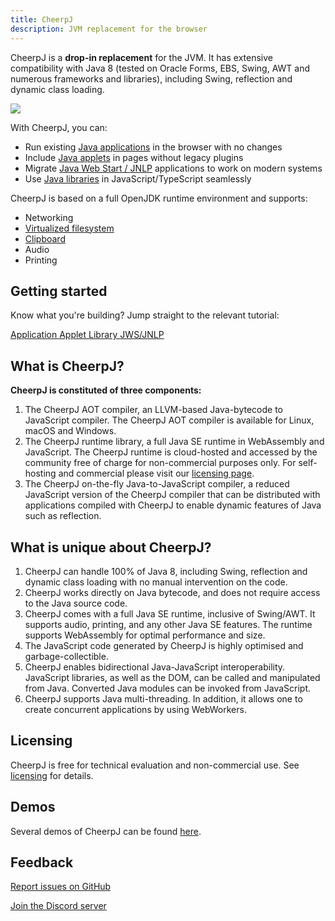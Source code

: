 ```yaml
---
title: CheerpJ
description: JVM replacement for the browser
---
```



<LatestBlogPostPill />

CheerpJ is a **drop-in replacement** for the JVM. It has extensive compatibility with Java 8 (tested on Oracle Forms, EBS, Swing, AWT and numerous frameworks and libraries), including Swing, reflection and dynamic class loading.

![](/cheerpj2/assets/cheerpj_visual_2.png)

With CheerpJ, you can:

- Run existing [Java applications] in the browser with no changes
- Include [Java applets] in pages without legacy plugins
- Migrate [Java Web Start / JNLP] applications to work on modern systems
- Use [Java libraries] in JavaScript/TypeScript seamlessly

CheerpJ is based on a full OpenJDK runtime environment and supports:

- Networking
- [Virtualized filesystem]
- [Clipboard]
- Audio
- Printing

## Getting started

Know what you're building? Jump straight to the relevant tutorial:

<div class="not-prose grid grid-cols-2 font-medium gap-2 text-stone-100">
	<a
		href="/cheerpj2/getting-started/Java-app"
		class="px-8 py-6 bg-stone-800 hover:bg-stone-700 text-lg"
	>
		Application
	</a>
	<a
		href="/cheerpj2/getting-started/Java-applet"
		class="px-8 py-6 bg-stone-800 hover:bg-stone-700 text-lg"
	>
		Applet
	</a>
	<a
		href="/cheerpj2/getting-started/Java-library"
		class="px-8 py-6 bg-stone-800 hover:bg-stone-700 text-lg"
	>
		Library
	</a>
	<a
		href="/cheerpj2/getting-started/JNLP"
		class="px-8 py-6 bg-stone-800 hover:bg-stone-700 text-lg"
	>
		JWS/JNLP
	</a>
</div>

## What is CheerpJ?

**CheerpJ is constituted of three components:**

1. The CheerpJ AOT compiler, an LLVM-based Java-bytecode to JavaScript compiler. The CheerpJ AOT compiler is available for Linux, macOS and Windows.
2. The CheerpJ runtime library, a full Java SE runtime in WebAssembly and JavaScript. The CheerpJ runtime is cloud-hosted and accessed by the community free of charge for non-commercial purposes only. For self-hosting and commercial please visit our [licensing page](https://cheerpj.com/licensing/).
3. The CheerpJ on-the-fly Java-to-JavaScript compiler, a reduced JavaScript version of the CheerpJ compiler that can be distributed with applications compiled with CheerpJ to enable dynamic features of Java such as reflection.

## What is unique about CheerpJ?

1. CheerpJ can handle 100% of Java 8, including Swing, reflection and dynamic class loading with no manual intervention on the code.
2. CheerpJ works directly on Java bytecode, and does not require access to the Java source code.
3. CheerpJ comes with a full Java SE runtime, inclusive of Swing/AWT. It supports audio, printing, and any other Java SE features. The runtime supports WebAssembly for optimal performance and size.
4. The JavaScript code generated by CheerpJ is highly optimised and garbage-collectible.
5. CheerpJ enables bidirectional Java-JavaScript interoperability. JavaScript libraries, as well as the DOM, can be called and manipulated from Java. Converted Java modules can be invoked from JavaScript.
6. CheerpJ supports Java multi-threading. In addition, it allows one to create concurrent applications by using WebWorkers.

## Licensing

CheerpJ is free for technical evaluation and non-commercial use. See [licensing](https://cheerpj.com/licensing/) for details.

## Demos

Several demos of CheerpJ can be found [here](https://leaningtech.com/demo/).

## Feedback

[Report issues on GitHub](https://github.com/leaningtech/cheerpj-meta/issues)

[Join the Discord server](https://discord.leaningtech.com/)

[Java applications]: /cheerpj2/getting-started/Java-app
[Java applets]: /cheerpj2/getting-started/Java-applet
[Java Web Start / JNLP]: /cheerpj2/getting-started/JNLP
[Java libraries]: /cheerpj2/getting-started/Java-library
[Virtualized filesystem]: /cheerpj2/guides/File-System-support
[Clipboard]: /cheerpj2/reference/Runtime-API#clipboardmode
